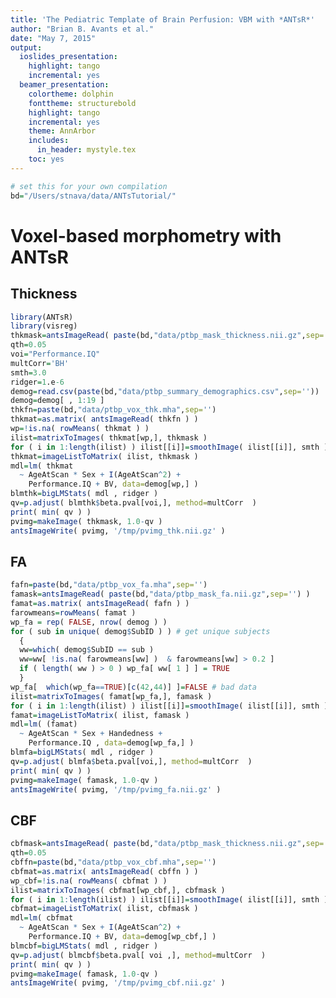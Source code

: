 ```yaml
---
title: 'The Pediatric Template of Brain Perfusion: VBM with *ANTsR*'
author: "Brian B. Avants et al."
date: "May 7, 2015"
output:
  ioslides_presentation:
    highlight: tango
    incremental: yes
  beamer_presentation:
    colortheme: dolphin
    fonttheme: structurebold
    highlight: tango
    incremental: yes
    theme: AnnArbor
    includes:
      in_header: mystyle.tex
    toc: yes
---
```


```r
# set this for your own compilation
bd="/Users/stnava/data/ANTsTutorial/"
```

# Voxel-based morphometry with ANTsR

## Thickness

```r
library(ANTsR)
library(visreg)
thkmask=antsImageRead( paste(bd,"data/ptbp_mask_thickness.nii.gz",sep='') )
qth=0.05
voi="Performance.IQ"
multCorr='BH'
smth=3.0
ridger=1.e-6
demog=read.csv(paste(bd,"data/ptbp_summary_demographics.csv",sep=''))
demog=demog[ , 1:19 ]
thkfn=paste(bd,"data/ptbp_vox_thk.mha",sep='')
thkmat=as.matrix( antsImageRead( thkfn ) )
wp=!is.na( rowMeans( thkmat ) )
ilist=matrixToImages( thkmat[wp,], thkmask )
for ( i in 1:length(ilist) ) ilist[[i]]=smoothImage( ilist[[i]], smth )
thkmat=imageListToMatrix( ilist, thkmask )
mdl=lm( thkmat
  ~ AgeAtScan * Sex + I(AgeAtScan^2) +
    Performance.IQ + BV, data=demog[wp,] )
blmthk=bigLMStats( mdl , ridger )
qv=p.adjust( blmthk$beta.pval[voi,], method=multCorr  )
print( min( qv ) )
pvimg=makeImage( thkmask, 1.0-qv )
antsImageWrite( pvimg, '/tmp/pvimg_thk.nii.gz' )
```



## FA

```r
fafn=paste(bd,"data/ptbp_vox_fa.mha",sep='')
famask=antsImageRead( paste(bd,"data/ptbp_mask_fa.nii.gz",sep='') )
famat=as.matrix( antsImageRead( fafn ) )
farowmeans=rowMeans( famat )
wp_fa = rep( FALSE, nrow( demog ) )
for ( sub in unique( demog$SubID ) ) # get unique subjects
  {
  ww=which( demog$SubID == sub )
  ww=ww[ !is.na( farowmeans[ww] )  & farowmeans[ww] > 0.2 ]
  if ( length( ww ) > 0 ) wp_fa[ ww[ 1 ] ] = TRUE
  }
wp_fa[  which(wp_fa==TRUE)[c(42,44)] ]=FALSE # bad data
ilist=matrixToImages( famat[wp_fa,], famask )
for ( i in 1:length(ilist) ) ilist[[i]]=smoothImage( ilist[[i]], smth )
famat=imageListToMatrix( ilist, famask )
mdl=lm( (famat)
  ~ AgeAtScan * Sex + Handedness + 
    Performance.IQ , data=demog[wp_fa,] )
blmfa=bigLMStats( mdl , ridger )
qv=p.adjust( blmfa$beta.pval[voi,], method=multCorr  )
print( min( qv ) )
pvimg=makeImage( famask, 1.0-qv )
antsImageWrite( pvimg, '/tmp/pvimg_fa.nii.gz' )
```



## CBF

```r
cbfmask=antsImageRead( paste(bd,"data/ptbp_mask_thickness.nii.gz",sep='') )
qth=0.05
cbffn=paste(bd,"data/ptbp_vox_cbf.mha",sep='')
cbfmat=as.matrix( antsImageRead( cbffn ) )
wp_cbf=!is.na( rowMeans( cbfmat ) )
ilist=matrixToImages( cbfmat[wp_cbf,], cbfmask )
for ( i in 1:length(ilist) ) ilist[[i]]=smoothImage( ilist[[i]], smth )
cbfmat=imageListToMatrix( ilist, cbfmask )
mdl=lm( cbfmat
  ~ AgeAtScan * Sex + I(AgeAtScan^2) +
    Performance.IQ + BV, data=demog[wp_cbf,] )
blmcbf=bigLMStats( mdl , ridger )
qv=p.adjust( blmcbf$beta.pval[ voi ,], method=multCorr  )
print( min( qv ) )
pvimg=makeImage( famask, 1.0-qv )
antsImageWrite( pvimg, '/tmp/pvimg_cbf.nii.gz' )
```



